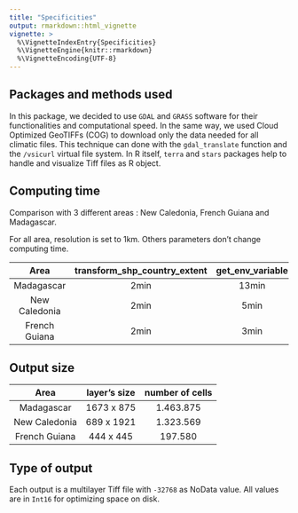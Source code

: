 ```yaml
---
title: "Specificities"
output: rmarkdown::html_vignette
vignette: >
  %\VignetteIndexEntry{Specificities}
  %\VignetteEngine{knitr::rmarkdown}
  %\VignetteEncoding{UTF-8}
---
```


## Packages and methods used

In this package, we decided to use `GDAL` and `GRASS` software for their functionalities and computational speed. 
In the same way, we used Cloud Optimized GeoTIFFs (COG) to download only the data needed for all climatic files. This technique can done with the `gdal_translate` function and the `/vsicurl` virtual file system. 
In R itself, `terra` and `stars` packages help to handle and visualize Tiff files as R object.

## Computing time

Comparison with 3 different areas : New Caledonia, French Guiana and Madagascar.

For all area, resolution is set to 1km. Others parameters don't change computing time.

| Area          | transform_shp_country_extent | get_env_variable | get_chelsa_current | merge_files | get_chelsa_future |
| :-----------: | :--------------------------: | :--------------: | :----------------: | :---------: | :---------------: |
| Madagascar    | 2min                         | 13min            | 25min              | 6min        | 1h15min           |
| New Caledonia | 2min                         | 5min             | 9min               | 8min        | 47min             |
| French Guiana | 2min                         | 3min             | 6min               | 2min        | 25min             |

## Output size

| Area          | layer's size | number of cells |
| :-----------: | :----------: | :-------------: |
| Madagascar    | 1673 x 875   | 1.463.875       |
| New Caledonia | 689 x 1921   | 1.323.569       |
| French Guiana | 444 x 445    | 197.580         |

## Type of output

Each output is a multilayer Tiff file with `-32768` as NoData value. All values are in `Int16` for optimizing space on disk.

